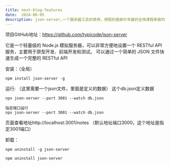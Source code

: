 ```yaml
---
title: next-blog-features
date:  2024-08-05
description: json-server,一个服务器工具的使用，搭配的是赫尔辛基的全栈课程来做的
---
```


项目GitHub地址：https://github.com/typicode/json-server

它是一个轻量级的 Node.js 模拟服务器，可以非常方便地设置一个 RESTful API 服务，主要用于原型开发、前端开发和测试。
可以通过一个简单的 JSON 文件快速生成一个完整的 RESTful API


安装：（全局）
```
npm install json-server -g
```


运行: （这里需要一个json文件，里面是定义的数据）
这个db.json定义数据


```
npx json-server --port 3001 --watch db.json

指定端口运行
npx json-server --port 3001 --watch db.json

```
页面查看地址http://localhost:3001/notes    （默认地址端口3000，这个地址是指定3001端口）


卸载：
```
npm uninstall -g json-server

npm uninstall json-server
```
